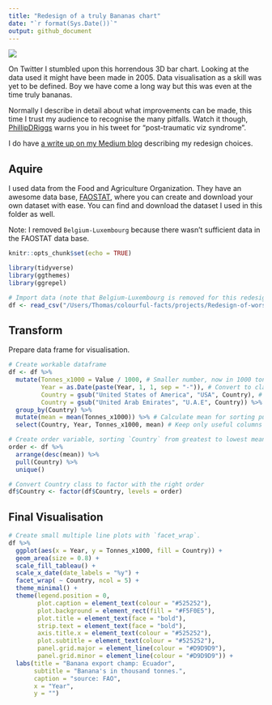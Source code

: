 ```yaml
---
title: "Redesign of a truly Bananas chart"
date: "`r format(Sys.Date())`"
output: github_document
---
```


![](https://i.pinimg.com/736x/aa/95/9d/aa959d6be07333834c540a138fecada9--line-chart-data-visualization.jpg)

On Twitter I stumbled upon this horrendous 3D bar chart. Looking at the data used it might have been made in 2005. Data visualisation as a skill was yet to be defined. Boy we have come a long way but this was even at the time truly bananas. 

Normally I describe in detail about what improvements can be made, this time I trust my audience to recognise the many pitfalls. Watch it though, [PhillipDRiggs](https://twitter.com/PhilipDRiggs/status/949429633119748096) warns you in his tweet for "post-traumatic viz syndrome".

I do have [a write up on my Medium blog]() describing my redesign choices.

## Aquire
I used data from the Food and Agriculture Organization. They have an awesome data base, [FAOSTAT](http://www.fao.org/faostat/en/#data/TP), where you can create and download your own dataset with ease. You can find and download the dataset I used in this folder as well.

Note: I removed `Belgium-Luxembourg` because there wasn't sufficient data in the FAOSTAT data base.

```r
knitr::opts_chunk$set(echo = TRUE)
```

```r
library(tidyverse)
library(ggthemes)
library(ggrepel)

# Import data (note that Belgium-Luxembourg is removed for this redesign because of insufficient data from FAO source)
df <- read_csv("/Users/Thomas/colourful-facts/projects/Redesign-of-worst-chart-ever/FAOSTAT_data_1-7-2018.csv")
```

## Transform
Prepare data frame for visualisation.
```r
# Create workable dataframe
df <- df %>%
  mutate(Tonnes_x1000 = Value / 1000, # Smaller number, now in 1000 tonnes
         Year = as.Date(paste(Year, 1, 1, sep = "-")), # Convert to class date
         Country = gsub("United States of America", "USA", Country), # Sorten long `Country` names
         Country = gsub("United Arab Emirates", "U.A.E", Country)) %>%
  group_by(Country) %>%
  mutate(mean = mean(Tonnes_x1000)) %>% # Calculate mean for sorting puposes in visualisation later on
  select(Country, Year, Tonnes_x1000, mean) # Keep only useful columns

# Create order variable, sorting `Country` from greatest to lowest mean
order <- df %>%
  arrange(desc(mean)) %>%
  pull(Country) %>%
  unique()

# Convert Country class to factor with the right order
df$Country <- factor(df$Country, levels = order)
```

## Final Visualisation

```r
# Create small multiple line plots with `facet_wrap`.
df %>%
  ggplot(aes(x = Year, y = Tonnes_x1000, fill = Country)) +
  geom_area(size = 0.8) +
  scale_fill_tableau() +
  scale_x_date(date_labels = "%y") +
  facet_wrap( ~ Country, ncol = 5) +
  theme_minimal() +
  theme(legend.position = 0,
        plot.caption = element_text(colour = "#525252"),
        plot.background = element_rect(fill = "#F5F0E5"),
        plot.title = element_text(face = "bold"),
        strip.text = element_text(face = "bold"),
        axis.title.x = element_text(colour = "#525252"),
        plot.subtitle = element_text(colour = "#525252"),
        panel.grid.major = element_line(colour = "#D9D9D9"),
        panel.grid.minor = element_line(colour = "#D9D9D9")) +
  labs(title = "Banana export champ: Ecuador",
       subtitle = "Banana's in thousand tonnes.",
       caption = "source: FAO",
       x = "Year",
       y = "") 

```

